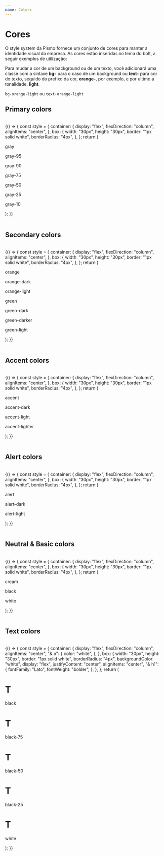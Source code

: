 ```yaml
---
name: Colors
---
```



# Cores

O style system da Pismo fornece um conjunto de cores para manter a identidade visual da empresa. As cores estão inseridas no tema do bolt, a seguir exemplos de utilização:

Para mudar a cor de um background ou de um texto, você adicionará uma classe com a sintaxe **bg-** para o caso de um background ou **text-** para cor do texto, seguido do prefixo da cor, **orange-**, por exemplo, e por ultimo a tonalidade, **light**.

`bg-orange-light` ou `text-orange-light`

## Primary colors

<br />

<Playground>
  {() => {
    const style = {
      container: {
        display: "flex",
        flexDirection: "column",
        alignItems: "center",
      },
      box: {
        width: "30px",
        height: "30px",
        border: "1px solid white",
        borderRadius: "4px",
      },
    };
    return (
      <div className="tw-flex tw-gap-2">
        <div style={style.container}>
          <div className="tw-bg-gray" style={style.box}></div>
          <p className="tw-text-white">gray</p>
        </div>
        <div style={style.container}>
          <div className="tw-bg-gray-95" style={style.box}></div>
          <p className="tw-text-white">gray-95</p>
        </div>
        <div style={style.container}>
          <div className="tw-bg-gray-90" style={style.box}></div>
          <p className="tw-text-white">gray-90</p>
        </div>
        <div style={style.container}>
          <div className="tw-bg-gray-75" style={style.box}></div>
          <p className="tw-text-white">gray-75</p>
        </div>
        <div style={style.container}>
          <div className="tw-bg-gray-50" style={style.box}></div>
          <p className="tw-text-white">gray-50</p>
        </div>
        <div style={style.container}>
          <div className="tw-bg-gray-25" style={style.box}></div>
          <p className="tw-text-white">gray-25</p>
        </div>
        <div style={style.container}>
          <div className="tw-bg-gray-10" style={style.box}></div>
          <p className="tw-text-white">gray-10</p>
        </div>
      </div>
    );
  }}
</Playground>

<br />
<br />

## Secondary colors

<br />

<Playground>
  {() => {
    const style = {
      container: {
        display: "flex",
        flexDirection: "column",
        alignItems: "center",
      },
      box: {
        width: "30px",
        height: "30px",
        border: "1px solid white",
        borderRadius: "4px",
      },
    };
    return (
      <div className="tw-flex tw-gap-2">
        <div style={style.container}>
          <div className="tw-bg-orange" style={style.box}></div>
          <p className="tw-text-white">orange</p>
        </div>
        <div style={style.container}>
          <div className="tw-bg-orange-dark" style={style.box}></div>
          <p className="tw-text-white">orange-dark</p>
        </div>
        <div style={style.container}>
          <div className="tw-bg-orange-light" style={style.box}></div>
          <p className="tw-text-white">orange-light</p>
        </div>
        <div style={style.container}>
          <div className="tw-bg-green" style={style.box}></div>
          <p className="tw-text-white">green</p>
        </div>
        <div style={style.container}>
          <div className="tw-bg-green-dark" style={style.box}></div>
          <p className="tw-text-white">green-dark</p>
        </div>
        <div style={style.container}>
          <div className="tw-bg-green-darker" style={style.box}></div>
          <p className="tw-text-white">green-darker</p>
        </div>
        <div style={style.container}>
          <div className="tw-bg-green-light" style={style.box}></div>
          <p className="tw-text-white">green-light</p>
        </div>
      </div>
    );
  }}
</Playground>

<br />
<br />

## Accent colors

<br />

<Playground>
  {() => {
    const style = {
      container: {
        display: "flex",
        flexDirection: "column",
        alignItems: "center",
      },
      box: {
        width: "30px",
        height: "30px",
        border: "1px solid white",
        borderRadius: "4px",
      },
    };
    return (
      <div className="tw-flex tw-gap-2">
        <div style={style.container}>
          <div className="tw-bg-accent" style={style.box}></div>
          <p className="tw-text-white">accent</p>
        </div>
        <div style={style.container}>
          <div className="tw-bg-accent-dark" style={style.box}></div>
          <p className="tw-text-white">accent-dark</p>
        </div>
        <div style={style.container}>
          <div className="tw-bg-accent-light" style={style.box}></div>
          <p className="tw-text-white">accent-light</p>
        </div>
        <div style={style.container}>
          <div className="tw-bg-accent-lighter" style={style.box}></div>
          <p className="tw-text-white">accent-lighter</p>
        </div>
      </div>
    );
  }}
</Playground>

<br />
<br />

## Alert colors

<br />

<Playground>
  {() => {
    const style = {
      container: {
        display: "flex",
        flexDirection: "column",
        alignItems: "center",
      },
      box: {
        width: "30px",
        height: "30px",
        border: "1px solid white",
        borderRadius: "4px",
      },
    };
    return (
      <div className="tw-flex tw-gap-2">
        <div style={style.container}>
          <div className="tw-bg-alert" style={style.box}></div>
          <p className="tw-text-white">alert</p>
        </div>
        <div style={style.container}>
          <div className="tw-bg-alert-dark" style={style.box}></div>
          <p className="tw-text-white">alert-dark</p>
        </div>
        <div style={style.container}>
          <div className="tw-bg-alert-light" style={style.box}></div>
          <p className="tw-text-white">alert-light</p>
        </div>
      </div>
    );
  }}
</Playground>

<br />
<br />

## Neutral & Basic colors

<br />

<Playground>
  {() => {
    const style = {
      container: {
        display: "flex",
        flexDirection: "column",
        alignItems: "center",
      },
      box: {
        width: "30px",
        height: "30px",
        border: "1px solid white",
        borderRadius: "4px",
      },
    };
    return (
      <div className="tw-flex tw-gap-2">
        <div style={style.container}>
          <div className="tw-bg-cream" style={style.box}></div>
          <p className="tw-text-white">cream</p>
        </div>
        <div style={style.container}>
          <div className="tw-bg-black" style={style.box}></div>
          <p className="tw-text-white">black</p>
        </div>
        <div style={style.container}>
          <div className="tw-bg-white" style={style.box}></div>
          <p className="tw-text-white">white</p>
        </div>
      </div>
    );
  }}
</Playground>

<br />
<br />

## Text colors

<br />

<Playground>
  {() => {
    const style = {
      container: {
        display: "flex",
        flexDirection: "column",
        alignItems: "center",
        "& p": {
          color: "white",
        },
      },
      box: {
        width: "30px",
        height: "30px",
        border: "1px solid white",
        borderRadius: "4px",
        backgroundColor: "white",
        display: "flex",
        justifyContent: "center",
        alignItems: "center",
        "& h1": {
          fontFamily: "Lato",
          fontWeight: "bolder",
        },
      },
    };
    return (
      <div className="tw-flex tw-gap-2">
        <div style={style.container}>
          <div style={style.box}>
            <h1 className="tw-text-black">T</h1>
          </div>
          <p>black</p>
        </div>
        <div style={style.container}>
          <div style={style.box}>
            <h1 className="tw-text-black-75">T</h1>
          </div>
          <p>black-75</p>
        </div>
        <div style={style.container}>
          <div style={style.box}>
            <h1 className="tw-text-black-50">T</h1>
          </div>
          <p>black-50</p>
        </div>
        <div style={style.container}>
          <div style={style.box}>
            <h1 className="tw-text-black-25">T</h1>
          </div>
          <p>black-25</p>
        </div>
        <div style={style.container}>
          <div style={{ ...style.box, backgroundColor: "black" }}>
            <h1 className="tw-text-white">T</h1>
          </div>
          <p>white</p>
        </div>
      </div>
    );
  }}
</Playground>
